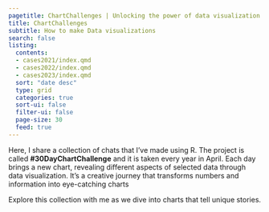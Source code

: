 ```yaml
---
pagetitle: ChartChallenges | Unlocking the power of data visualization with R
title: ChartChallenges
subtitle: How to make Data visualizations
search: false
listing:
  contents: 
  - cases2021/index.qmd
  - cases2022/index.qmd
  - cases2023/index.qmd
  sort: "date desc"
  type: grid
  categories: true
  sort-ui: false
  filter-ui: false
  page-size: 30
  feed: true
---
```

Here, I share a collection of chats that I've made using R. The project is called **#30DayChartChallenge** and it is taken every year in April. Each day brings a new chart, revealing different aspects of selected data through data visualization. It's a creative journey that transforms numbers and information into eye-catching charts

Explore this collection with me as we dive into charts that tell unique stories. 

